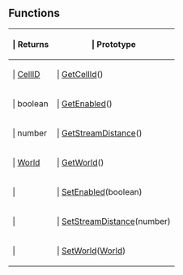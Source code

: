 ==Functions==

{{Lua/Table_Prefix}}
{| {{Lua/Table_Header}}
!{{Lua/Column_Style/Returns_List}} | Returns
!{{Lua/Column_Style/Prototype_List}} | Prototype
|-
|{{Lua/Cell_Style/Returns_List}} | [[Lua/Server/CellID|CellID]]
|{{Lua/Cell_Style/Prototype_List}} | [[Lua/Server/StreamableObject/Functions/GetCellId|GetCellId]]()
|-
|{{Lua/Cell_Style/Returns_List}} | boolean
|{{Lua/Cell_Style/Prototype_List}} | [[Lua/Server/StreamableObject/Functions/GetEnabled|GetEnabled]]()
|-
|{{Lua/Cell_Style/Returns_List}} | number
|{{Lua/Cell_Style/Prototype_List}} | [[Lua/Server/StreamableObject/Functions/GetStreamDistance|GetStreamDistance]]()
|-
|{{Lua/Cell_Style/Returns_List}} | [[Lua/Server/World|World]]
|{{Lua/Cell_Style/Prototype_List}} | [[Lua/Server/StreamableObject/Functions/GetWorld|GetWorld]]()
|-
|{{Lua/Cell_Style/Returns_List}} | 
|{{Lua/Cell_Style/Prototype_List}} | [[Lua/Server/StreamableObject/Functions/SetEnabled|SetEnabled]](boolean)
|-
|{{Lua/Cell_Style/Returns_List}} | 
|{{Lua/Cell_Style/Prototype_List}} | [[Lua/Server/StreamableObject/Functions/SetStreamDistance|SetStreamDistance]](number)
|-
|{{Lua/Cell_Style/Returns_List}} | 
|{{Lua/Cell_Style/Prototype_List}} | [[Lua/Server/StreamableObject/Functions/SetWorld|SetWorld]]([[Lua/Server/World|World]])
|} {{Lua/Table_Suffix}}